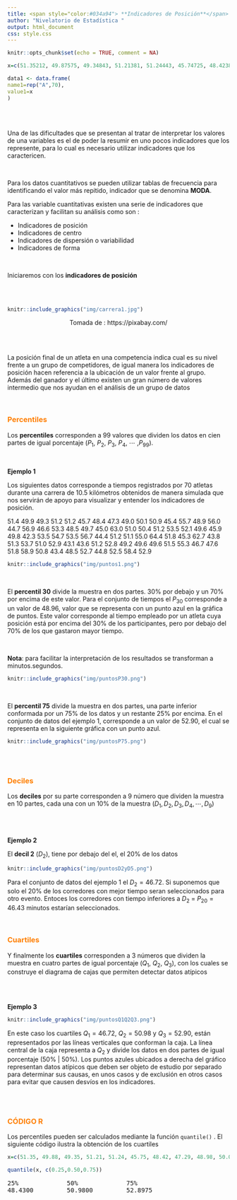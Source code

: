 ```yaml
---
title: <span style="color:#034a94"> **Indicadores de Posición**</span>
author: "Nivelatorio de Estadística "
output: html_document
css: style.css
---
```


```r
knitr::opts_chunk$set(echo = TRUE, comment = NA)

x=c(51.35212, 49.87575, 49.34843, 51.21381, 51.24443, 45.74725, 48.42380, 47.29197, 48.97805, 50.06414, 50.93887, 45.40615, 55.69387, 48.90457, 55.99991, 44.71925, 56.88540, 46.61125, 53.25002, 48.46261, 49.74167, 45.02893, 63.01846, 50.96321, 50.42523, 51.19170, 53.45167, 52.10473, 49.60598, 45.89307, 49.75569, 42.29984, 53.48346, 54.70581, 53.48042, 56.67013, 44.37571, 51.17919, 51.06382, 54.96013, 64.43723, 51.84813, 45.33205, 62.73598, 43.83679, 51.32204, 53.69599, 51.00030, 52.85885, 43.06412, 43.63493, 51.24188, 52.84303, 49.18509, 49.56495, 49.55592, 51.49034, 55.31177, 46.74424, 47.61693, 51.84773, 58.89864, 50.80074, 43.39416, 48.54392, 52.71874, 44.82219, 52.48635, 58.42706, 52.91451)

data1 <- data.frame(
name1=rep("A",70),
value1=x
)
```

<br/> <br/>

Una de las dificultades que se presentan al tratar de interpretar los valores de una variables es el de poder la resumir en uno pocos indicadores que los represente, para lo cual es necesario utilizar indicadores que los caractericen. 

<br/>

Para los datos cuantitativos se pueden utilizar tablas de frecuencia para identificando el valor más repitido, indicador que se denomina **MODA**.

Para las variable cuantitativas existen una serie de indicadores que caracterizan y facilitan su análisis como son :

* Indicadores de posición
* Indicadores de centro
* Indicadores de dispersión o variabilidad
* Indicadores de forma

<br/>

Iniciaremos con los **indicadores de posición**

<br/><br/>

```r
knitr::include_graphics("img/carrera1.jpg")
```
<center> Tomada de : https://pixabay.com/ </center>

<br/> <br/>

La posición final de un atleta en una competencia indica cual es su nivel frente a un grupo de competidores, de igual manera los indicadores de posición hacen referencia a la ubicación de un valor frente al grupo. Además del ganador y el último existen un gran número de valores intermedio que nos ayudan en el análisis de un grupo de datos

<br/>

###  <span style="color:#FF7F00">**Percentiles**</span>

Los **percentiles** corresponden a 99 valores que dividen los datos en  cien partes de igual porcentaje  ($P_{1}$, $P_{2}$, $P_{3}$, $P_{4}$, $\cdots$ ,$P_{99}$). 


<br/>



**Ejemplo 1** 

Los siguientes datos corresponde a tiempos registrados por 70 atletas  durante una carrera de 10.5 kilómetros obtenidos de manera simulada que nos servirán de apoyo para visualizar y entender los indicadores de posición.

<div>
51.4 49.9 49.3 51.2 51.2 45.7 48.4 47.3 49.0 50.1 50.9 45.4 55.7 48.9 56.0 44.7 56.9 46.6 53.3 48.5 49.7 45.0 63.0 51.0 50.4 51.2 53.5 52.1 49.6 45.9 49.8 42.3 53.5 54.7 53.5 56.7 44.4 51.2 51.1 55.0 64.4 51.8 45.3 62.7 43.8 51.3 53.7 51.0 52.9 43.1 43.6 51.2 52.8 49.2 49.6 49.6 51.5 55.3 46.7 47.6 51.8 58.9 50.8 43.4 48.5 52.7 44.8 52.5 58.4 52.9
</div>


```r
knitr::include_graphics("img/puntos1.png")
```

<br/>

El **percentil 30** divide la muestra en dos partes.  30% por debajo y un 70% por encima de este valor. Para el conjunto de tiempos el $P_{30}$ corresponde a un valor de $48.96$, valor que se   representa con un punto azul en la gráfica de puntos. Este valor corresponde al tiempo empleado por un atleta cuya posición está por encima del 30% de los participantes, pero por debajo del 70% de los que gastaron mayor tiempo.

<br/>

**Nota**: para facilitar la interpretación de los resultados se transforman a minutos.segundos.

```r
knitr::include_graphics("img/puntosP30.png")
```

</br>

El **percentil 75** divide la muestra en dos partes, una parte inferior conformada por un 75% de los datos y un restante 25% por encima. En el conjunto de datos del ejemplo 1, corresponde a un valor de 52.90, el cual se representa en la siguiente gráfica con un punto azul. 

```r
knitr::include_graphics("img/puntosP75.png")
```



<br/> <br/>

###  <span style="color:#FF7F00">**Deciles**</span>

Los **deciles** por su parte corresponden a  9 número que dividen la muestra en 10 partes, cada una con un 10% de la muestra ($D_{1}, D_{2}, D_{3}, D_{4}, \cdots , D_{9}$)

</br><br/>

**Ejemplo 2**

El **decil 2** ($D_{2}$), tiene por debajo del el, el 20% de los datos 


```r
knitr::include_graphics("img/puntosD2yD5.png")
```

Para el conjunto de datos del ejemplo 1 el $D_{2} = 46.72$. Si suponemos que solo el 20% de los corredores con mejor tiempo seran seleccionados para otro evento. Entoces los corredores con tiempo inferiores a $D_{2}$ = $P_{20} = 46.43$ minutos estarían seleccionados.


</br>

###  <span style="color:#FF7F00">**Cuartiles**</span>

Y finalmente los **cuartiles** corresponden a 3 números que dividen la muestra en cuatro partes de igual porcentaje ($Q_{1}$, $Q_{2}$, $Q_{3}$), con los cuales se construye el diagrama de cajas que permiten detectar datos atípicos

</br><br/>

**Ejemplo 3**

```r
knitr::include_graphics("img/puntosQ1Q2Q3.png")
```


En este caso los cuartiles $Q_1 = 46.72$, $Q_2 = 50.98$ y $Q_3 = 52.90$, están representados por las líneas verticales que conforman la caja. La línea central de la caja representa a $Q_{2}$ y  divide los datos en dos partes de igual porcentaje (50% | 50%). Los puntos azules ubicados a derecha del gráfico representan datos atípicos que deben ser objeto de estudio por separado para determinar sus causas, en unos casos y de exclusión en otros casos para evitar que causen desvíos en los indicadores. 

<br/> <br/>

###  <span style="color:#FF7F00">**CÓDIGO R**</span>


Los percentiles pueden ser calculados mediante la función  `quantile()` . El siguiente código ilustra la obtención de los cuartiles

```r
x=c(51.35, 49.88, 49.35, 51.21, 51.24, 45.75, 48.42, 47.29, 48.98, 50.06, 50.94, 45.41, 55.69, 48.90, 56.00, 44.72, 56.89, 46.61, 53.25, 48.46, 49.74, 45.03, 63.02, 50.96, 50.43, 51.19, 53.45, 52.10, 49.61, 45.89, 49.76, 42.30, 53.48, 54.71, 53.48, 56.67, 44.38, 51.18, 51.06, 54.96, 64.44, 51.85, 45.33, 62.74, 43.84, 51.32, 53.70, 51.00, 52.86, 43.06, 43.63, 51.24, 52.84, 49.19, 49.56, 49.56, 51.49, 55.31, 46.74, 47.62, 51.85, 58.90, 50.80, 43.39, 48.54, 52.72, 44.82, 52.49, 58.43, 52.91)

quantile(x, c(0.25,0.50,0.75))
```

<pre class="my-pre">
25%             50%             75% 
48.4300         50.9800         52.8975 
</pre>

